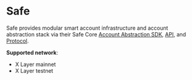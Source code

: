 # Safe

Safe provides modular smart account infrastructure and account abstraction stack via their Safe Core [Account Abstraction SDK](https://docs.safe.global/sdk/overview "AA SDK"), [API](https://docs.safe.global/advanced/api-supported-networks "Safe API"), and [Protocol](https://github.com/5afe/safe-core-protocol "Safe Protocol").

**Supported network**: 
- X Layer mainnet
- X Layer testnet